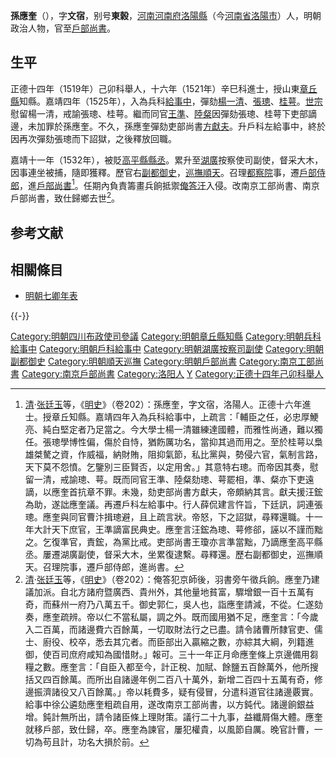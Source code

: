 {{Otheruses|孫應奎|other=同名或類似名的其它條目描述}}
{{明清人物信息框
| 姓名 = 孫應奎
| 原名 =
| 圖片名稱= 
| 圖片大小 =
| 圖片說明 = 
| 最高職務 = 戶部尚書
| 國家 = 大明 
| 爵位 =
| 籍貫 = [[河南承宣布政使司|河南承宣布政使司]][[河南府|河南府]][[洛陽縣|洛陽縣]]
| 族裔 = 
| 字號 = 字文宿
| 諡號 =
| 出生日期 = 成化二十二年
| 出生地點 =
| 逝世日期 = 隆慶四年（1570年）
| 逝世地點 =
| 墓葬 =
| 配偶 = 
| 親屬 = 
| 出身 =
* 正德十四年己卯科河南鄉試第十一名
* 正德十六年辛巳科同進士出身
| 經歷 =
| 著作 =  
}}
'''孫應奎'''（{{bd|1486年||1570年|catIdx=Sun}}），字'''文宿'''，别号'''東榖'''，[[河南承宣布政使司|河南]][[河南府|河南府]][[洛陽縣|洛陽縣]]（今[[河南省|河南省]][[洛陽市|洛陽市]]）人，明朝政治人物，官至[[明朝戶部尚書|戶部尚書]]。

== 生平 ==
正德十四年（1519年）己卯科舉人，十六年（1521年）辛巳科進士，授山東[[章丘縣|章丘縣]]知縣。嘉靖四年（1525年），入為兵科[[給事中|給事中]]，彈劾[[楊一清|楊一清]]、[[張璁|張璁]]、[[桂萼|桂萼]]。[[明世宗|世宗]]慰留楊一清，戒諭張璁、桂萼。繼而同官[[王準|王準]]、[[陸粲|陸粲]]因彈劾張璁、桂萼下吏部謫邊，未加罪於孫應奎。不久，孫應奎彈劾吏部尚書[[方獻夫|方獻夫]]。升戶科左給事中，終於因再次彈劾張璁而下詔獄，之後釋放回職。

嘉靖十一年（1532年），被貶[[高平縣|高平縣]][[縣丞|縣丞]]。累升至[[湖廣|湖廣]]按察使司副使，督采大木，因事連坐被捕，隨即獲釋。歷官右[[副都御史|副都御史]]，[[順天巡撫|巡撫順天]]。召理[[都察院|都察院]]事，遷[[戶部侍郎|戶部侍郎]]，進[[戶部尚書|戶部尚書]]<ref>[[清|清]]·[[张廷玉|张廷玉]]等，《[[明史|明史]]》（卷202）：孫應奎，字文宿，洛陽人。正德十六年進士。授章丘知縣。嘉靖四年入為兵科給事中，上疏言：「輔臣之任，必忠厚鯁亮、純白堅定者乃足當之。今大學士楊一清雖練達國體，而雅性尚通，難以獨任。張璁學博性偏，傷於自恃，猶飭厲功名，當抑其過而用之。至於桂萼以梟雄桀驁之資，作威福，納財賄，阻抑氣節，私比黨與，勢侵六官，氣制言路，天下莫不怨憤。乞鑒別三臣賢否，以定用舍。」其意特右璁。而帝因其奏，慰留一清，戒諭璁、萼。既而同官王準、陸粲劾璁、萼罷相，準、粲亦下吏遠謫，以應奎首抗章不罪。未幾，劾吏部尚書方獻夫，帝頗納其言。獻夫援汪鋐為助，遂詘應奎議。再遷戶科左給事中。行人薛侃建言忤旨，下廷訊，詞連張璁。應奎與同官曹汴揖璁避，且上疏言狀。帝怒，下之詔獄，尋釋還職。十一年大計天下庶官，王準謫富民典史。應奎言汪鋐為璁、萼修郤，誣以不謹而黜之。乞復準官，責鋐，為黨比戒。吏部尚書王瓊亦言準當黜，乃謫應奎高平縣丞。屢遷湖廣副使，督采大木，坐累復逮繫。尋釋還。歷右副都御史，巡撫順天。召理院事，遷戶部侍郎，進尚書。</ref>。任期內負責籌畫兵餉抵禦[[俺答汗|俺答汗]]入侵。改南京工部尚書、南京戶部尚書，致仕歸鄉去世<ref>[[清|清]]·[[张廷玉|张廷玉]]等，《[[明史|明史]]》（卷202）：俺答犯京師後，羽書旁午徵兵餉。應奎乃建議加派。自北方諸府暨廣西、貴州外，其他量地貧富，驟增銀一百十五萬有奇，而蘇州一府乃八萬五千。御史郭仁，吳人也，詣應奎請減，不從。仁遂劾奏，應奎疏辨。帝以仁不當私屬，調之外。既而國用猶不足，應奎言：「今歲入二百萬，而諸邊費六百餘萬，一切取財法行之已盡。請令諸曹所隸官吏、儒士、廚役、校卒，悉去其宂者。而臣部出入贏縮之數，亦綜其大綱，列籍進御，使百司庶府咸知為國惜財。」報可。三十一年正月命應奎條上京邊備用芻糧之數。應奎言：「自臣入都至今，計正稅、加賦、餘鹽五百餘萬外，他所搜括又四百餘萬。而所出自諸邊年例二百八十萬外，新增二百四十五萬有奇，修邊振濟諸役又八百餘萬。」帝以耗費多，疑有侵冒，分遣科道官往諸邊覈實。給事中徐公遴劾應奎粗疏自用，遂改南京工部尚書，以方鈍代。諸邊餉銀益增。鈍計無所出，請令諸臣條上理財策。議行二十九事，益纖屑傷大體。應奎就移戶部，致仕歸，卒。應奎為諫官，屢犯權貴，以風節自厲。晚官計曹，一切為苟且計，功名大損於前。</ref>。

==参考文献==
{{reflist}}

==相關條目==
*[[明朝七卿年表|明朝七卿年表]]

{{-}}
{{start box}}
{{s-off}}
{{succession box|[[白麒|白麒]]|[[孫宥|孫宥]]|[[山東|山東]][[濟南府|濟南府]][[章丘縣|章丘縣]][[知縣|知縣]]|<small>正德十六年（1521年）上任</small>}}
{{succession box|[[李士翺|李士翺]]|[[韓士英|韓士英]]|[[明朝戶部尚書|明朝戶部尚書]]|1550年-1552年}}
{{end box}}
{{正德十六年辛巳科殿試金榜}}
{{DEFAULTSORT:Sun孫}}
[[Category:明朝四川布政使司參議|Category:明朝四川布政使司參議]]
[[Category:明朝章丘縣知縣|Category:明朝章丘縣知縣]]
[[Category:明朝兵科給事中|Category:明朝兵科給事中]]
[[Category:明朝戶科給事中|Category:明朝戶科給事中]]
[[Category:明朝湖廣按察司副使|Category:明朝湖廣按察司副使]]
[[Category:明朝副都御史|Category:明朝副都御史]]
[[Category:明朝順天巡撫|Category:明朝順天巡撫]]
[[Category:明朝戶部尚書|Category:明朝戶部尚書]]
[[Category:南京工部尚書|Category:南京工部尚書]]
[[Category:南京戶部尚書|Category:南京戶部尚書]]
[[Category:洛阳人|Category:洛阳人]]
[[Category:孫姓|Y]]
[[Category:正德十四年己卯科舉人|Category:正德十四年己卯科舉人]]